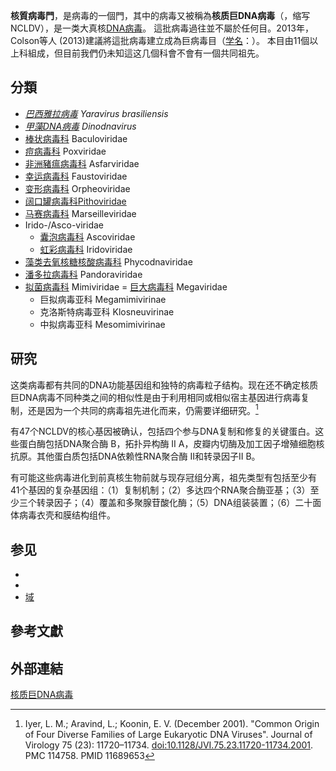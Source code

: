 {{Automatic taxobox
 | virus_group = i
 | taxon = Megavirales
 | subdivision_ranks = 科
 | subdivision =
*[[非洲豬瘟病毒科|非洲豬瘟病毒科]] ''Asfarviridae''
*[[幸运病毒科|幸运病毒科]] ''Faustoviridae''
*[[囊泡病毒科|囊泡病毒科]] ''Ascoviridae''
*[[虹彩病毒科|虹彩病毒科]] ''Iridoviridae''
*[[马赛病毒|马赛病毒科]] ''Marseilleviridae''
*[[拟菌病毒|拟菌病毒科]] ''Mimiviridae''
*[[潘多拉病毒|潘多拉病毒科]] ''Pandoraviridae''
*[[藻类去氧核糖核酸病毒科|藻类去氧核糖核酸病毒科]] ''Phycodnaviridae''
*[[阔口罐病毒|阔口罐病毒科]] ''Pithoviridae''
*[[痘病毒科|痘病毒科]] ''Poxviridae''
*?[[甲藻DNA病毒|甲藻DNA病毒]] ''Dinodnavirus''
*?[[棒状病毒科|棒状病毒科]] ''Baculoviridae''
}}

'''核質病毒門'''，是病毒的一個門，其中的病毒又被稱為'''核质巨DNA病毒'''（{{lang-en|nucleocytoplasmic large DNA viruses}}，缩写NCLDV），是一类大真核[[DNA病毒|DNA病毒]]。
這批病毒過往並不屬於任何目。2013年，Colson等人 (2013)建議將這批病毒建立成為巨病毒目（[[学名|学名]]：{{lang|la|''Megavirales''}}）{{r|Colson 2012|Colson 2013}}。
本目由11個以上科組成，但目前我們仍未知這这几個科會不會有一個共同祖先{{r|Iyer 2001}}。

==分類==
*''[[雅拉病毒|巴西雅拉病毒]] Yaravirus brasiliensis''
*''[[甲藻DNA病毒|甲藻DNA病毒]] Dinodnavirus''
*[[棒状病毒科|棒状病毒科]] Baculoviridae
*[[痘病毒科|痘病毒科]] Poxviridae
*[[非洲豬瘟病毒科|非洲豬瘟病毒科]] Asfarviridae
*[[幸运病毒科|幸运病毒科]] Faustoviridae
*[[变形病毒科|变形病毒科]] Orpheoviridae
*[[阔口罐病毒|阔口罐病毒科]]Pithoviridae
*[[马赛病毒科|马赛病毒科]] Marseilleviridae
*Irido-/Asco-viridae
**[[囊泡病毒科|囊泡病毒科]] Ascoviridae
**[[虹彩病毒科|虹彩病毒科]] Iridoviridae
*[[藻类去氧核糖核酸病毒科|藻类去氧核糖核酸病毒科]] Phycodnaviridae
*[[潘多拉病毒|潘多拉病毒科]] Pandoraviridae
*[[拟菌病毒科|拟菌病毒科]] Mimiviridae = [[巨大病毒|巨大病毒科]] Megaviridae
**巨拟病毒亚科 Megamimivirinae
**克洛斯特病毒亚科 Klosneuvirinae
**中拟病毒亚科 Mesomimivirinae

==研究==
这类病毒都有共同的DNA功能基因组和独特的病毒粒子结构。现在还不确定核质巨DNA病毒不同种类之间的相似性是由于利用相同或相似宿主基因进行病毒复制，还是因为一个共同的病毒祖先进化而来，仍需要详细研究。<ref name="Iyer2001">Iyer, L. M.; Aravind, L.; Koonin, E. V. (December 2001). "Common Origin of Four Diverse Families of Large Eukaryotic DNA Viruses". Journal of Virology 75 (23): 11720–11734. doi:10.1128/JVI.75.23.11720-11734.2001. PMC 114758. PMID 11689653</ref>

有47个NCLDV的核心基因被确认，包括四个参与DNA复制和修复的关键蛋白。这些蛋白酶包括DNA聚合酶 B，拓扑异构酶 II A，皮瓣内切酶及加工因子增殖细胞核抗原。其他蛋白质包括DNA依赖性RNA聚合酶 II和转录因子II B。

有可能这些病毒进化到前真核生物前就与现存冠组分离，祖先类型有包括至少有41个基因的复杂基因组：（1）复制机制；（2）多达四个RNA聚合酶亚基；（3）至少三个转录因子；（4）覆盖和多聚腺苷酸化酶；（5）DNA组装装置；（6）二十面体病毒衣壳和膜结构组件。

==参见==
* {{le|巨病毒|Girus}}
* {{le|病毒性真核生物起源|Viral eukaryogenesis}}
* [[域_(生物)|域]]

==參考文獻==
{{reflist|refs=
<ref name="Colson 2012">{{cite journal |vauthors=Colson P, de Lamballerie X, Fournous G, Raoult D |year=2012 |title=Reclassification of giant viruses composing a fourth domain of life in the new order Megavirales|journal=Intervirology |volume=55 |issue=5 |pages=321–332 |doi=10.1159/000336562 |pmid=22508375}}</ref>
<ref name="Colson 2013">{{cite journal |vauthors=Colson P, De Lamballerie X, Yutin N, Asgari S, Bigot Y, Bideshi DK, Cheng XW, Federici BA, Van Etten JL, Koonin EV, La Scola B, Raoult D |year=2013 |title="Megavirales", a proposed new order for eukaryotic nucleocytoplasmic large DNA viruses |journal=Arch Virol |volume=158 |issue=12 |pages=2517–21 |doi=10.1007/s00705-013-1768-6 |pmid=23812617 |pmc=4066373}}</ref>
<ref name="Iyer 2001">{{Cite journal | doi = 10.1128/JVI.75.23.11720-11734.2001 | volume = 75| issue = 23| pages = 11720–34| date = December 2001| last1 = Iyer | first1 = L. M.| last2 = Aravind | first2 = L.| last3 = Koonin | first3 = E. V. | pmid=11689653 | pmc=114758 | title=Common Origin of Four Diverse Families of Large Eukaryotic DNA Viruses | url = https://archive.org/details/sim_journal-of-virology_2001-12_75_23/page/11720 | journal = Journal of Virology }}</ref>
}}

==外部連結==
{{Taxonbar}}
[[Category:核质巨DNA病毒|]]